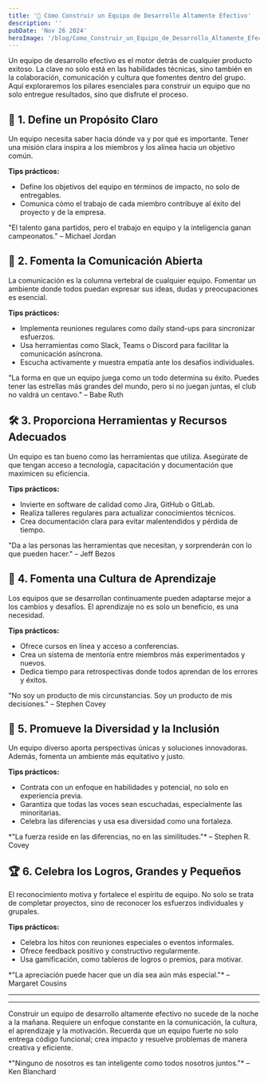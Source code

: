 ```yaml
---
title: '🚀 Cómo Construir un Equipo de Desarrollo Altamente Efectivo'
description: ''
pubDate: 'Nov 26 2024'
heroImage: '/blog/Como_Construir_un_Equipo_de_Desarrollo_Altamente_Efectivo.jpg'
---
```



Un equipo de desarrollo efectivo es el motor detrás de cualquier producto exitoso. La clave no solo está en las habilidades técnicas, sino también en la colaboración, comunicación y cultura que fomentes dentro del grupo. Aquí exploraremos los pilares esenciales para construir un equipo que no solo entregue resultados, sino que disfrute el proceso.  

## 🎯 1. Define un Propósito Claro  
Un equipo necesita saber hacia dónde va y por qué es importante. Tener una misión clara inspira a los miembros y los alinea hacia un objetivo común.  

**Tips prácticos:**  
- Define los objetivos del equipo en términos de impacto, no solo de entregables.  
- Comunica cómo el trabajo de cada miembro contribuye al éxito del proyecto y de la empresa.  

<Quote>
    "El talento gana partidos, pero el trabajo en equipo y la inteligencia ganan campeonatos." – Michael Jordan  
</Quote>


## 🤝 2. Fomenta la Comunicación Abierta  
La comunicación es la columna vertebral de cualquier equipo. Fomentar un ambiente donde todos puedan expresar sus ideas, dudas y preocupaciones es esencial.  

**Tips prácticos:**  
- Implementa reuniones regulares como daily stand-ups para sincronizar esfuerzos.  
- Usa herramientas como Slack, Teams o Discord para facilitar la comunicación asíncrona.  
- Escucha activamente y muestra empatía ante los desafíos individuales.  

<Quote>
    "La forma en que un equipo juega como un todo determina su éxito. Puedes tener las estrellas más grandes del mundo, pero si no juegan juntas, el club no valdrá un centavo." – Babe Ruth  
</Quote>


## 🛠 3. Proporciona Herramientas y Recursos Adecuados  
Un equipo es tan bueno como las herramientas que utiliza. Asegúrate de que tengan acceso a tecnología, capacitación y documentación que maximicen su eficiencia.  

**Tips prácticos:**  
- Invierte en software de calidad como Jira, GitHub o GitLab.  
- Realiza talleres regulares para actualizar conocimientos técnicos.  
- Crea documentación clara para evitar malentendidos y pérdida de tiempo.  

<Quote>
    "Da a las personas las herramientas que necesitan, y sorprenderán con lo que pueden hacer." – Jeff Bezos  
</Quote>


## 🌱 4. Fomenta una Cultura de Aprendizaje  
Los equipos que se desarrollan continuamente pueden adaptarse mejor a los cambios y desafíos. El aprendizaje no es solo un beneficio, es una necesidad.  

**Tips prácticos:**  
- Ofrece cursos en línea y acceso a conferencias.  
- Crea un sistema de mentoría entre miembros más experimentados y nuevos.  
- Dedica tiempo para retrospectivas donde todos aprendan de los errores y éxitos.  

<Quote>
    "No soy un producto de mis circunstancias. Soy un producto de mis decisiones." – Stephen Covey 
</Quote>


## 💪 5. Promueve la Diversidad y la Inclusión  
Un equipo diverso aporta perspectivas únicas y soluciones innovadoras. Además, fomenta un ambiente más equitativo y justo.  

**Tips prácticos:**  
- Contrata con un enfoque en habilidades y potencial, no solo en experiencia previa.  
- Garantiza que todas las voces sean escuchadas, especialmente las minoritarias.  
- Celebra las diferencias y usa esa diversidad como una fortaleza.  

<Quote>
    *"La fuerza reside en las diferencias, no en las similitudes."* – Stephen R. Covey  
</Quote>


## 🏆 6. Celebra los Logros, Grandes y Pequeños  
El reconocimiento motiva y fortalece el espíritu de equipo. No solo se trata de completar proyectos, sino de reconocer los esfuerzos individuales y grupales.  

**Tips prácticos:**  
- Celebra los hitos con reuniones especiales o eventos informales.  
- Ofrece feedback positivo y constructivo regularmente.  
- Usa gamificación, como tableros de logros o premios, para motivar.  

<Quote>
    *"La apreciación puede hacer que un día sea aún más especial."* – Margaret Cousins  
</Quote>

---
--- 
Construir un equipo de desarrollo altamente efectivo no sucede de la noche a la mañana. Requiere un enfoque constante en la comunicación, la cultura, el aprendizaje y la motivación. Recuerda que un equipo fuerte no solo entrega código funcional; crea impacto y resuelve problemas de manera creativa y eficiente.  

<Quote>
    *"Ninguno de nosotros es tan inteligente como todos nosotros juntos."* – Ken Blanchard  
</Quote>